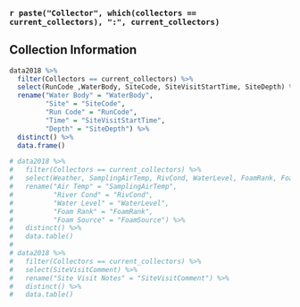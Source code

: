 ### `r paste("Collector", which(collectors == current_collectors), ":", current_collectors)`

::: panel-tabset
## Collection Information

```r
data2018 %>% 
  filter(Collectors == current_collectors) %>% 
  select(RunCode ,WaterBody, SiteCode, SiteVisitStartTime, SiteDepth) %>%
  rename("Water Body" = "WaterBody",
         "Site" = "SiteCode",
         "Run Code" = "RunCode",
         "Time" = "SiteVisitStartTime",
         "Depth" = "SiteDepth") %>%
  distinct() %>% 
  data.frame()

# data2018 %>% 
#   filter(Collectors == current_collectors) %>%
#   select(Weather, SamplingAirTemp, RivCond, WaterLevel, FoamRank, FoamSource, SiteVisitComment) %>% 
#   rename("Air Temp" = "SamplingAirTemp",
#          "River Cond" = "RivCond", 
#          "Water Level" = "WaterLevel",
#          "Foam Rank" = "FoamRank",
#          "Foam Source" = "FoamSource") %>%
#   distinct() %>% 
#   data.table()
# 
# data2018 %>% 
#   filter(Collectors == current_collectors) %>%
#   select(SiteVisitComment) %>% 
#   rename("Site Visit Notes" = "SiteVisitComment") %>%
#   distinct() %>% 
#   data.table()

```

<!-- ## Samples -->

<!-- ```{r echo = FALSE, message = FALSE} -->
<!-- data2018 %>%  -->
<!--   filter(Collectors == current_collectors) %>%  -->
<!--   select(SampleName, ProjectCode, CntrType, QCType, CollMethod, SampleDepth, LabAbbrev) %>%  -->
<!--   group_by(LabAbbrev) %>%  -->
<!--   distinct() -->
<!-- ``` -->

<!-- ## DO and Temperature -->

<!-- ```{r echo = FALSE, message = FALSE} -->

<!-- data2018$SampleDatetime <- as.POSIXct(data2018$SampleDatetime, format = "%m/%d/%Y %H:%M:%S") -->

<!-- data2018$Date <- as.Date(data2018$SampleDatetime) -->
<!-- data2018$Time <- format(data2018$SampleDatetime, format = "%H:%M:%S") -->



<!-- data2018 %>% -->
<!--   filter(Collectors == current_collectors) %>% -->
<!--   filter(Const %in% c("Dissolved Oxygen", "water temperature"), -->
<!--          SiteDepthMethod == "Secchi disk") %>%  -->
<!--   select(QCType, ProfileDepth,Const, Result) %>% -->
<!--   na.omit() %>% -->
<!--   pivot_wider(names_from = "Const", values_from = "Result") -->

<!-- data2018 %>%  -->
<!--   filter(Collectors == current_collectors) %>% -->
<!--   select(Const, Result, QCType, Date, Time, SiteVisitID ) %>%  -->
<!--   filter(Const %in% c("Secchi","pH")) %>%  -->
<!--   pivot_wider(names_from = c(Const, QCType), -->
<!--               values_from = Result) %>% -->
<!--   mutate(pH_Duplicate = as.character(pH_Duplicate), -->
<!--     pH_Duplicate = replace_na(pH_Duplicate, "-"), -->
<!--     Secchi_Duplicate = as.character(Secchi_Duplicate), -->
<!--     Secchi_Duplicate = replace_na(Secchi_Duplicate, "-"), -->
<!--      Secchi_Regular = as.character(Secchi_Regular), -->
<!--     Secchi_Regular = replace_na(Secchi_Regular, "-"), -->
<!--         pH_Regular = as.character(pH_Regular), -->
<!--     pH_Regular = replace_na(pH_Regular, "-")) %>%  -->
<!--     filter(SiteVisitID == "JanS7-201871875659") %>% -->
<!--     select(!SiteVisitID) -->


<!-- data2018 %>%  -->
<!--   filter(Collectors == current_collectors) %>% -->
<!--   select(FilterName) %>%  -->
<!--   distinct() -->
<!-- ``` -->
:::